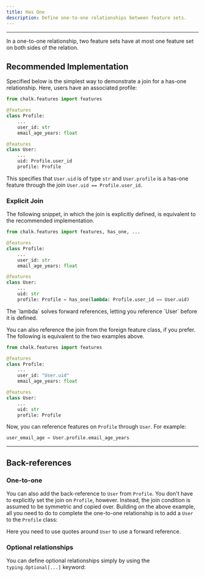 ```yaml
---
title: Has One
description: Define one-to-one relationships between feature sets.
---
```



---

In a one-to-one relationship, two feature sets have at most one
feature set on both sides of the relation.

## Recommended Implementation

Specified below is the simplest way to demonstrate a join for a has-one relationship.
Here, users have an associated profile:

```py
from chalk.features import features

@features
class Profile:
    ...
    user_id: str
    email_age_years: float

@features
class User:
    ...
    uid: Profile.user_id
    profile: Profile
```

This specifies that `User.uid` is of type `str` and `User.profile` is a has-one feature
through the join `User.uid == Profile.user_id`.


### Explicit Join

The following snippet, in which the join is explicitly defined,
is equivalent to the recommended implementation.

```py
from chalk.features import features, has_one, ...

@features
class Profile:
    ...
    user_id: str
    email_age_years: float

@features
class User:
    ...
    uid: str
    profile: Profile = has_one(lambda: Profile.user_id == User.uid)
```

<TipInfo>
  The `lambda` solves forward references, letting you reference `User` before it is defined.
</TipInfo>

You can also reference the join from the foreign feature class, if you prefer.
The following is equivalent to the two examples above.

```py
from chalk.features import features

@features
class Profile:
    ...
    user_id: "User.uid"
    email_age_years: float

@features
class User:
    ...
    uid: str
    profile: Profile
```

Now, you can reference features on `Profile` through `User`. For example:

```py
user_email_age = User.profile.email_age_years
```

---

## Back-references

### One-to-one

You can also add the back-reference to `User` from `Profile`.
You don't have to explicitly set the join on `Profile`, however.
Instead, the join condition is assumed to be symmetric and copied over.
Building on the above example, all you need to do
to complete the one-to-one relationship is to add a `User` to
the `Profile` class:

<PyDiffEditor html={oneToOneDiff} />

<TipInfo>Here you need to use quotes around `User` to use a forward reference.</TipInfo>

### Optional relationships

You can define optional relationships simply by
using the `typing.Optional[...]` keyword:

<PyDiffEditor html={hasOneOptionalDiff} />
